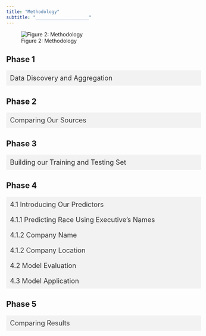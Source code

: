 ```yaml
---
title: "Methodology"
subtitle: "____________________"
---
```


![Figure 2: Methodology](img/methodology.png)



<style>
.details-summary {
  list-style-type: none;
  cursor: pointer;
  background-color: #f2f2f2; /* Light Gray */
  color: #333; /* Dark Gray */
  border: none;
  text-align: left;
  padding: 10px;
  width: 100%;
  font-size: 18px;
  transition: background-color 0.3s;
}

.details-content {
  padding: 10px;
  border: 1px solid #f2f2f2; /* Light Gray */
  border-top: none;
  display: none;
  font-size: 16px;
}

.details-summary.active {
  background-color: #ddd; /* Slightly Darker Gray */
}

.details-summary.active + .details-content {
  display: block;
}
</style>

<script>
function toggleDetails(summary) {
  summary.classList.toggle("active");
}
</script>

## Phase 1

<details>
<summary class="details-summary" onclick="toggleDetails(this)">Data Discovery and Aggregation</summary>
<div class="details-content">
Our Data Discovery and Aggregation phase involved compiling a set of data sources which we have high confidence that the businesses are truly minority-owned.

The main dataset we are exploring is called Mergent Intellect, which is a large dataset that has been aggregated by many different sources. This is an expansive dataset, but they have underrepresented the number of minority-owned businesses in Fairfax County.
</div>
</details>

## Phase 2

<details>
<summary class="details-summary" onclick="toggleDetails(this)">Comparing Our Sources</summary>
<div class="details-content">
After our data discovery phase, we overlapped Mergent Intellect businesses and our additional verification sources to verify our main hypothesis that Mergent Intellect has flagged some companies as non-minority owned while they have been reported from outside sources as minority owned. Therefore, we obtained a rough estimate of the underrepresentation made by Mergent Intellect in flagging minority-owned businesses and non-minority owned businesses.
</div>
</details>


## Phase 3

<details>
<summary class="details-summary">Building our Training and Testing Set</summary>

We built our balanced training sample for modeling by sub-setting cross-referenced Mergent Intellect businesses with a list of businesses for which we have high confidence in the minority classification (depending on whether they are listed as such in the outside sources found in our Data Discovery phase).

The term ‘Listed’ and ‘Not Listed’ is used as a proxy for minority owned and non-minority owned respectively in order to reduce bias. **This bias could exist because although we have high confidence that Listed businesses are minority-owned, we do not have confidence that businesses Not-Listed are not minority-owned**.

We the Ppoceeded to build our training and testing sample with these two steps:

1. We sampled the businesses among those reported as minority owned by Mergent Intellect that were cross-referenced with businesses listed in our outside sources. Given both the report of Mergent Intellect’s minority-owned tag and the tag of our outside source, **we have confidence about this set being comprised of minority owned businesses**.

2.  Because the list of non-minority owned businesses reported by Mergent Intellect contains both minority and non-minority-owned businesses, we can’t use a sample of that list to identify non-minority owned businesses, as this would be a source of bias. 

We used the founding year as a filter to identify non-minority owned businesses. We only selected businesses that were founded prior to 1964 because they are more likely to be non-minority owned. 

<div class="definition-box">

**Why is the year 1964 selected as the cutoff?**  Because prior to the [Civil Rights Act of 1964](https://www.dol.gov/agencies/oasam/civil-rights-center/statutes/civil-rights-act-of-1964) (which prohibits discrimination based on race, color, religion, sex or national origin) only a few minority businesses existed. Also, According to [Census Data](https://storymaps.arcgis.com/stories/f74a8fbad837435b8e901cc9c04aa345), the population of non-minorities in Fairfax County in 1964 was approximately 90%, as opposed to around 50% in 2017.

This is not a perfect solution. It does not entirely remove the bias, it only lessens it. It also introduces another possible source of bias, which is the possibility of the owner changing. 
</div>

Our final sample comprises 138 businesses. After finding the unique businesses labelled as ‘Not Listed’, we extracted the same number of businesses classified as ‘Listed’ by randomly sampling from the subset of 813 companies. 

A visualization of the way our training set was created is shown below.
![Figure 3: Training Set](img/training2.png)

</details>

## Phase 4

<details>
<summary class="details-summary">4.1 Introducing Our Predictors</summary>


  For ethical purposes, our model employs the binary classification of minority owned or non-minority owned among businesses. Business executives’ racial identifiers are not disclosed to maintain this research’s intended application. 
  
  <div class="definition-box">

**What are the predictors for our model?** 

1. Business executive names

2. The language that a company’s name is written

3. The proportion of non-minority individuals at the business's location
</div>
  

  
![Figure 4: Describing Model Predictors](img/model_predictors.png){width=80%}
  
  </details>
  
  <details>
<summary class="details-summary">4.1.1 Predicting Race Using Executive's Names</summary>

  We decided to use business' executives names as our first predictor because existing research on name analysis suggests that names with distinct cultural or ethnic backgrounds are often associated with minority individuals. The business executive names included in our training set were evaluated using natural language processing (NLP) methods. We tested out three pre-trained NLP software packages: RaceBERT, rethnicity, Ethnicolr. Each package contains tools to make predictions, given a first and/or last name. These packages use various data sources such as Wikipedia, the U.S Census, and the Florida and North Carolina voter registration database from early 2017. We found that out of the models we found, RaceBERT and rethnicity were the most efficient. We then applied these tools as our first predictor, where each tool outputs a data frame containing the probabilities that an individual would belong to a specific racial or ethnic group given both a first and last name.



![Figure 5: Natural Language Processing Models using Executives’ Names](img/nlptable2.png){width=80%}
   
   
   
   To promote binary classification, we applied the [complementary rule](https://flexbooks.ck12.org/cbook/ck-12-middle-school-math-concepts-grade-7/section/12.6/related/lesson/complement-rule-for-probability-adv-pst/#:~:text=The%20Complement%20Rule%20states%20that,P%20(%20A%20%E2%80%B2%20)%20%3D%201) to the probability of an individual being white to compute the probability that they are non-white for each name, aggregating this into two columns. Next, we created a prediction column that flags each name possessing a higher probability of being non-white (greater than 0.5) to belong to a member of a minority group. A value of 1 means an owner is predicted to be a minority and 0 if otherwise.
   
   
To visualize the distribution and confirm the accuracy of RaceBERT’s (Figure 6) and rethnnicity’s (Figure 7) predictions, a box plot was constructed. The box plot presents the probability scores of names classified as minority (1) and those classified as non-minorities (0). This analysis aimed to ensure that names labeled as minority businesses consistently exhibited high probabilities, and that the average probability for minority names was higher than that for non-minority names.

![Figure 6:RaceBERT](img/raceB_box.png){width=40%} ![Figure 7: rethnicity](img/rethn_box.png){width=40%}

  </details>
  
<details>
<summary class="details-summary"> 4.1.2 Company Name</summary>

   We assessed the languages of the company names in our training set using natural language processing because names that phonetically sound like a minority-spoken language have a higher likelihood of belonging to a minority-owner. We created a list of non-minorities spoken languages like English, French, German, etc. and identified companies where the name’s language is spoken by a minority group, including Spanish, Arabic, Hindi, etc. To achieve this, we employed two software tools that utilize sources like Google translate to predict the probability of a name in English phonetically resembling a different language. These tools were LangDetect (Figure 8) and SpaceY (Figure 9) Next, the same method for assigning each value a binary indicator of 1 (minority) and 0 (non-minority) was utilized as mentioned in the paragraph above.

![Figure 8: LangDetect](img/ld_box.png){width=40%} ![Figure 9: SpaceY](img/prob_spacy.png){width=40%}

</details>

  <details>
<summary class="details-summary">4.1.2 Company Location</summary>

   The final predictor of our model will factor in the population demographics of Fairfax County. Utilizing 2021 American Community Survey census data, we subdivided Fairfax County demographic by its 233 identifiable census tracts. Census tracts are subdivisions of counties containing approximately 4,000 people. We chose tracts as our geography level because they are stable over time, allowing for comparisons over periods of time. To allow us to weigh in the factor of demographic composition in our analysis, we used geolocation to locate the census tracts of each business given their address. We found the proportion of nonwhite individuals at each specific census tract that the business owner resides in.

</details>

  <details>
<summary class="details-summary">4.2 Model Evaluation</summary>

Our training set was split up, and 30% of it was subsetted into the testing set. The model was run 10,000 times to produce evaluation metrics of the model. 

A confusion matrix can evaluate the performance of classification arguments. A true positive (TP) represents the number of properly classified abstracts as big data. A true negative (TN) represents the number of correctly classified abstracts that are not related to big data. A false positive (FP) represents the number of misclassified documents as being big data that are actually not related to big data. Finally, a false negative (FN) represents the number of abstracts misclassified as not being related to big data when it is about big data.

![Figure 10: Confusion Matrix, [Graphic Source]( https://www.kdnuggets.com/2020/04/performance-evaluation-metrics-classification.html)](img/confusionmatrix.png){width=80%}

We can use these metrics to calculate our model’s accuracy, precision, recall, and F1 score, whose calculations are shown in the graphic below.

![Figure 11: Evaluation Metric Formulas, [Graphic Source](https://www.tutorialexample.com/an-introduction-to-accuracy-precision-recall-f1-score-in-machine-learning-machine-learning-tutorial/)](img/metricformulas.png){width=80%}

</details>

  <details>
<summary class="details-summary">4.3 Model Application</summary>

We predicted the minority status of businesses reported in the overlap of Mergent Intellect and the listing. Therefore, we estimate the proportion of businesses flagged as non-minority by Mergent Intellect, for which both the model and outside sources flagged as minority owned. This process allows us to estimate how the model has reduced the error made by Mergent Intellect in flagging minority-owned businesses and non-minority owned businesses.

</details>


## Phase 5

<details>
<summary class="details-summary">Comparing Results</summary>

Finally, after applying our model on the businesses from Mergent Intellect we compared the percentage of minority-owned businesses with the ABS (Annual Business Survey), a source that our stakeholders want as a benchmark. (Note: We understand with only access to 2017 ABS data the percentage of minority-owned businesses would have changed as we are using data in the research past this timeline)
 
</details>
